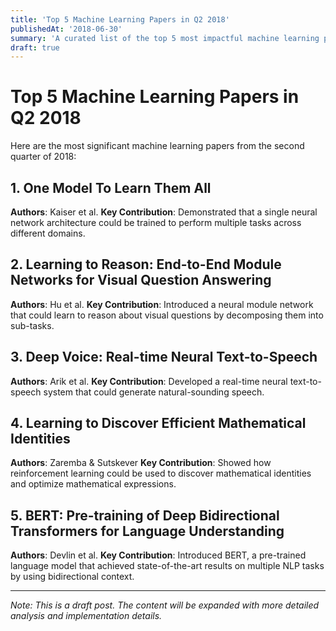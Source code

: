 ```yaml
---
title: 'Top 5 Machine Learning Papers in Q2 2018'
publishedAt: '2018-06-30'
summary: 'A curated list of the top 5 most impactful machine learning papers from Q2 2018.'
draft: true
---
```


# Top 5 Machine Learning Papers in Q2 2018

Here are the most significant machine learning papers from the second quarter of 2018:

## 1. One Model To Learn Them All
**Authors**: Kaiser et al.
**Key Contribution**: Demonstrated that a single neural network architecture could be trained to perform multiple tasks across different domains.

## 2. Learning to Reason: End-to-End Module Networks for Visual Question Answering
**Authors**: Hu et al.
**Key Contribution**: Introduced a neural module network that could learn to reason about visual questions by decomposing them into sub-tasks.

## 3. Deep Voice: Real-time Neural Text-to-Speech
**Authors**: Arik et al.
**Key Contribution**: Developed a real-time neural text-to-speech system that could generate natural-sounding speech.

## 4. Learning to Discover Efficient Mathematical Identities
**Authors**: Zaremba & Sutskever
**Key Contribution**: Showed how reinforcement learning could be used to discover mathematical identities and optimize mathematical expressions.

## 5. BERT: Pre-training of Deep Bidirectional Transformers for Language Understanding
**Authors**: Devlin et al.
**Key Contribution**: Introduced BERT, a pre-trained language model that achieved state-of-the-art results on multiple NLP tasks by using bidirectional context.

---

*Note: This is a draft post. The content will be expanded with more detailed analysis and implementation details.* 